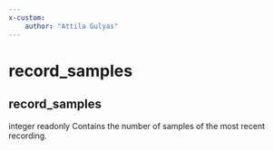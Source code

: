 ```yaml
---
x-custom:
    author: "Attila Gulyas"
---
```


# record_samples 


## record_samples


integer readonly Contains the number of samples of the most recent recording.


